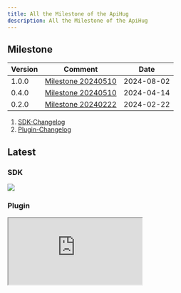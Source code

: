 ```yaml
---
title: All the Milestone of the ApiHug
description: All the Milestone of the ApiHug
---
```


## Milestone

| Version | Comment                                                            | Date       |
|---------|--------------------------------------------------------------------|------------|
| 1.0.0   | [Milestone 20240510](/zhCN-docs/milestone/milestone-1.0.0-RELEASE) | 2024-08-02 |
| 0.4.0   | [Milestone 20240510](/zhCN-docs/milestone/milestone-20240510)      | 2024-04-14 |
| 0.2.0   | [Milestone 20240222](/zhCN-docs/milestone/milestone-20240222)      | 2024-02-22 |

1. [SDK-Changelog](/zhCN-docs/changelog/sdk)
2. [Plugin-Changelog](/zhCN-docs/changelog/plugin)

## Latest

### SDK

<a target="_blank" href="https://search.maven.org/artifact/com.apihug/it-bom"><img
  src="https://img.shields.io/maven-central/v/com.apihug/it-bom.svg?label=Maven%20Central"/></a>

### Plugin

<div>
  <iframe
    src="https://plugins.jetbrains.com/embeddable/install/23534"
    border="0"
    height={'48px'}
    allow="accelerometer; autoplay; clipboard-write; encrypted-media; gyroscope; picture-in-picture"
    allowFullScreen
  ></iframe>
</div>
